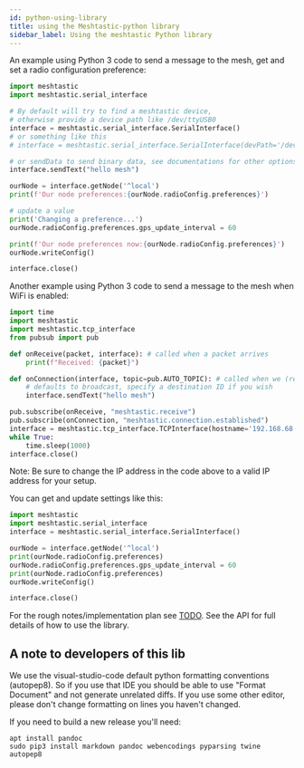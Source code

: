 ```yaml
---
id: python-using-library
title: using the Meshtastic-python library
sidebar_label: Using the meshtastic Python library
---
```


An example using Python 3 code to send a message to the mesh, get and set a radio configuration preference:

```python
import meshtastic
import meshtastic.serial_interface

# By default will try to find a meshtastic device,
# otherwise provide a device path like /dev/ttyUSB0
interface = meshtastic.serial_interface.SerialInterface()
# or something like this
# interface = meshtastic.serial_interface.SerialInterface(devPath='/dev/cu.usbmodem53230050571')

# or sendData to send binary data, see documentations for other options.
interface.sendText("hello mesh")

ourNode = interface.getNode('^local')
print(f'Our node preferences:{ourNode.radioConfig.preferences}')

# update a value
print('Changing a preference...')
ourNode.radioConfig.preferences.gps_update_interval = 60

print(f'Our node preferences now:{ourNode.radioConfig.preferences}')
ourNode.writeConfig()

interface.close()
```

Another example using Python 3 code to send a message to the mesh when WiFi is enabled:

```python
import time
import meshtastic
import meshtastic.tcp_interface
from pubsub import pub

def onReceive(packet, interface): # called when a packet arrives
    print(f"Received: {packet}")

def onConnection(interface, topic=pub.AUTO_TOPIC): # called when we (re)connect to the radio
    # defaults to broadcast, specify a destination ID if you wish
    interface.sendText("hello mesh")

pub.subscribe(onReceive, "meshtastic.receive")
pub.subscribe(onConnection, "meshtastic.connection.established")
interface = meshtastic.tcp_interface.TCPInterface(hostname='192.168.68.74')
while True:
    time.sleep(1000)
interface.close()
```

Note: Be sure to change the IP address in the code above to a valid IP address for your setup.

You can get and update settings like this:

```python
import meshtastic
import meshtastic.serial_interface
interface = meshtastic.serial_interface.SerialInterface()

ourNode = interface.getNode('^local')
print(ourNode.radioConfig.preferences)
ourNode.radioConfig.preferences.gps_update_interval = 60
print(ourNode.radioConfig.preferences)
ourNode.writeConfig()

interface.close()
```

For the rough notes/implementation plan see [TODO](https://github.com/meshtastic/Meshtastic-python/blob/master/TODO). See the API for full details of how to use the library.

## A note to developers of this lib

We use the visual-studio-code default python formatting conventions (autopep8). So if you use that IDE you should be able to use "Format Document" and not generate unrelated diffs. If you use some other editor, please don't change formatting on lines you haven't changed.

If you need to build a new release you'll need:

```shell title="Command"
apt install pandoc
sudo pip3 install markdown pandoc webencodings pyparsing twine autopep8
```
